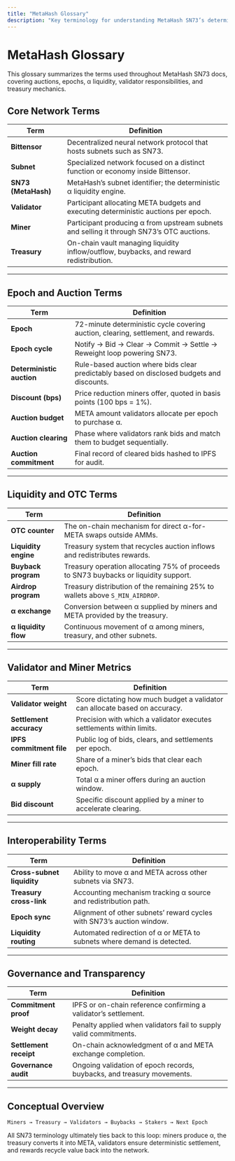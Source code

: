 ```yaml
---
title: "MetaHash Glossary"
description: "Key terminology for understanding MetaHash SN73’s deterministic auction economy, OTC counter, and treasury flow."
---
```


# MetaHash Glossary

This glossary summarizes the terms used throughout MetaHash SN73 docs, covering auctions, epochs, α liquidity, validator responsibilities, and treasury mechanics.

## Core Network Terms

| Term | Definition |
|------|-------------|
| **Bittensor** | Decentralized neural network protocol that hosts subnets such as SN73. |
| **Subnet** | Specialized network focused on a distinct function or economy inside Bittensor. |
| **SN73 (MetaHash)** | MetaHash’s subnet identifier; the deterministic α liquidity engine. |
| **Validator** | Participant allocating META budgets and executing deterministic auctions per epoch. |
| **Miner** | Participant producing α from upstream subnets and selling it through SN73’s OTC auctions. |
| **Treasury** | On-chain vault managing liquidity inflow/outflow, buybacks, and reward redistribution. |

---

## Epoch and Auction Terms

| Term | Definition |
|------|-------------|
| **Epoch** | 72-minute deterministic cycle covering auction, clearing, settlement, and rewards. |
| **Epoch cycle** | Notify → Bid → Clear → Commit → Settle → Reweight loop powering SN73. |
| **Deterministic auction** | Rule-based auction where bids clear predictably based on disclosed budgets and discounts. |
| **Discount (bps)** | Price reduction miners offer, quoted in basis points (100 bps = 1%). |
| **Auction budget** | META amount validators allocate per epoch to purchase α. |
| **Auction clearing** | Phase where validators rank bids and match them to budget sequentially. |
| **Auction commitment** | Final record of cleared bids hashed to IPFS for audit. |

---

## Liquidity and OTC Terms

| Term | Definition |
|------|-------------|
| **OTC counter** | The on-chain mechanism for direct α-for-META swaps outside AMMs. |
| **Liquidity engine** | Treasury system that recycles auction inflows and redistributes rewards. |
| **Buyback program** | Treasury operation allocating 75% of proceeds to SN73 buybacks or liquidity support. |
| **Airdrop program** | Treasury distribution of the remaining 25% to wallets above `S_MIN_AIRDROP`. |
| **α exchange** | Conversion between α supplied by miners and META provided by the treasury. |
| **α liquidity flow** | Continuous movement of α among miners, treasury, and other subnets. |

---

## Validator and Miner Metrics

| Term | Definition |
|------|-------------|
| **Validator weight** | Score dictating how much budget a validator can allocate based on accuracy. |
| **Settlement accuracy** | Precision with which a validator executes settlements within limits. |
| **IPFS commitment file** | Public log of bids, clears, and settlements per epoch. |
| **Miner fill rate** | Share of a miner’s bids that clear each epoch. |
| **α supply** | Total α a miner offers during an auction window. |
| **Bid discount** | Specific discount applied by a miner to accelerate clearing. |

---

## Interoperability Terms

| Term | Definition |
|------|-------------|
| **Cross-subnet liquidity** | Ability to move α and META across other subnets via SN73. |
| **Treasury cross-link** | Accounting mechanism tracking α source and redistribution path. |
| **Epoch sync** | Alignment of other subnets’ reward cycles with SN73’s auction window. |
| **Liquidity routing** | Automated redirection of α or META to subnets where demand is detected. |

---

## Governance and Transparency

| Term | Definition |
|------|-------------|
| **Commitment proof** | IPFS or on-chain reference confirming a validator’s settlement. |
| **Weight decay** | Penalty applied when validators fail to supply valid commitments. |
| **Settlement receipt** | On-chain acknowledgment of α and META exchange completion. |
| **Governance audit** | Ongoing validation of epoch records, buybacks, and treasury movements. |

---

## Conceptual Overview

```text
Miners → Treasury → Validators → Buybacks → Stakers → Next Epoch
```

All SN73 terminology ultimately ties back to this loop: miners produce α, the treasury converts it into META, validators ensure deterministic settlement, and rewards recycle value back into the network.
